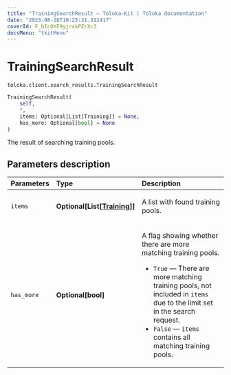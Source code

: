```yaml
---
title: "TrainingSearchResult — Toloka-Kit | Toloka documentation"
date: "2023-08-28T10:25:21.312417"
coverId: F_bIcOYF9yjrxkPZrXc3
docsMenu: "tkitMenu"
---
```


# TrainingSearchResult

`toloka.client.search_results.TrainingSearchResult`

```python
TrainingSearchResult(
    self,
    *,
    items: Optional[List[Training]] = None,
    has_more: Optional[bool] = None
)
```

The result of searching training pools.

## Parameters description

| Parameters | Type | Description |
| :----------| :----| :-----------|
`items`|**Optional\[List\[[Training](/docs/toloka-kit/reference/toloka.client.training.Training)\]\]**|<p>A list with found training pools.</p>
`has_more`|**Optional\[bool\]**|<p>A flag showing whether there are more matching training pools.</p> <ul> <li>`True` — There are more matching training pools, not included in `items` due to the limit set in the search request.</li> <li>`False` — `items` contains all matching training pools.</li> </ul>